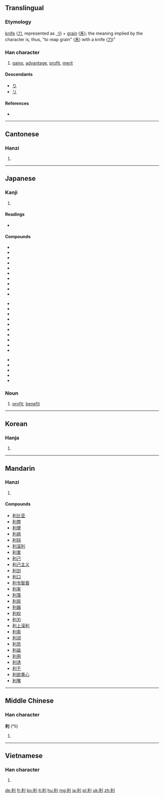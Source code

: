 ==Translingual==
===Etymology===
[[knife]] ([[刀]], represented as [[刂]]) + [[grain]] ([[禾]]); the meaning implied by the character is, thus, "to reap grain" ([[禾]]) with a knife ([[刀]])"

===Han character===
{{Han char|rn=18|rad=刀|as=05|sn=7|four=2290<sub>0</sub>|canj=竹木中弓 (HDLN)|ids=⿰[[禾]][[刂]]}}

# [[gain]]s, [[advantage]], [[profit]], [[merit]]

====Descendants====
* [[り]]
* [[リ]]

====References====
* {{Han ref|kx=0138.190|dkj=01932|dj=0313.080|hdz=10329.020|uh=5229|ud=21033|bh=A751|bd=42833}}

----

==Cantonese==

===Hanzi===
{{yue-hanzi|jyut=|y=lei6}}

# {{defn|Cantonese|sort=刀05}}

----

==Japanese==

===Kanji===
{{ja-kanji|grade=4|rs=刀05}}

# {{defn|Japanese|sort=刀05}}

====Readings====
* {{ja-readings|on=リ (ri)|kun=[[きく]] (kiku), [[よい]] (yoi), [[するどい]] (surudoi)}}

====Compounds====
{{top3}}
*{{l|ja|sc=Jpan|利益|tr=りえき, rieki}}
*{{l|ja|sc=Jpan|利害|tr=りがい, rigai}}
*{{l|ja|sc=Jpan|利権|tr=りけん, riken}}
*{{l|ja|sc=Jpan|利己|tr=りこ, riko}}
*{{l|ja|sc=Jpan|利口|tr=りこう, rikō}}
*{{l|ja|sc=Jpan|利子|tr=りし, rishi}}
*{{l|ja|sc=Jpan|利息|tr=りそく, risoku}}
*{{l|ja|sc=Jpan|利発|tr=りはつ, rihatsu}}
*{{l|ja|sc=Jpan|利便|tr=りべん, riben}}
*{{l|ja|sc=Jpan|利便性|tr=りべんせい, ribensei}}
{{mid3}}
*{{l|ja|sc=Jpan|利用者|tr=りようしゃ, riyōsha}}
*{{l|ja|sc=Jpan|利用|tr=りよう, riyō}}
*{{l|ja|sc=Jpan|営利|tr=えいり, eiri}}
*{{l|ja|sc=Jpan|鋭利|tr=えいり, eiri}}
*{{l|ja|sc=Jpan|元利|tr=がんり, ganri}}
*{{l|ja|sc=Jpan|権利|tr=けんり, kenri}}
*{{l|ja|sc=Jpan|功利|tr=こうり, kōri}}
*{{l|ja|sc=Jpan|功利的|tr=こうりてき, kōriteki}}
*{{l|ja|sc=Jpan|功利主義|tr=こうりしゅぎ, kōrishugi}}
*{{l|ja|sc=Jpan|高利|tr=こうり, kōri}}
{{mid3}}
*{{l|ja|sc=Jpan|高利貸し|tr=こうりがし, kōrigashi}}
*{{l|ja|sc=Jpan|薄利|tr=はくり, hakuri}}
*{{l|ja|sc=Jpan|福利|tr=ふくり, hukuri}}
*{{l|ja|sc=Jpan|複利|tr=ふくり, hukuri}}
*{{l|ja|sc=Jpan|暴利|tr=ぼうり, bōri}}
{{bottom}}

===Noun===
{{ja-noun|k|hira=り|rom=ri}}

# [[profit]]; [[benefit]]

----

==Korean==

===Hanja===
{{ko-hanja|hangeul=[[리]] > [[이]]|rv=ri|mr=ri}}

# {{defn|Korean|sort=刀05}}

----

==Mandarin==

===Hanzi===
{{cmn-hanzi|pin=[[lì]] ([[li4]]), [[biè]] ([[bie4]])|wg=pieh<sup>4</sup>, li<sup>4</sup>}}

# {{defn|Mandarin|sort=刀05}}

====Compounds====
* [[利比亚]]
* [[利弊]]
* [[利便]]
* [[利病]]
* [[利钝]]
* [[利滚利]]
* [[利害]]
* [[利己]]
* [[利己主义]]
* [[利剑]]
* [[利口]]
* [[利令智昏]]
* [[利率]]
* [[利落]]
* [[利尿]]
* [[利器]]
* [[利权]]
* [[利刃]]
* [[利上滚利]]
* [[利索]]
* [[利润]]
* [[利息]]
* [[利益]]
* [[利用]]
* [[利诱]]
* [[利于]]
* [[利欲熏心]]
* [[利嘴]]

----

==Middle Chinese==

===Han character===
'''利''' (*lì)<!--note: asterisk indicates that this character appears more than four times in the Tang Dynasty corpus of literature-->

# {{defn|Middle Chinese|sort=刀05}}

----

==Vietnamese==

===Han character===
{{vi-hantu|[[lợi]], [[lời]], [[lì]]|rs=刀05}}

# {{defn|Vietnamese|sort=刀05}}

[[de:利]]
[[fr:利]]
[[ko:利]]
[[it:利]]
[[hu:利]]
[[mg:利]]
[[ja:利]]
[[pl:利]]
[[uk:利]]
[[zh:利]]